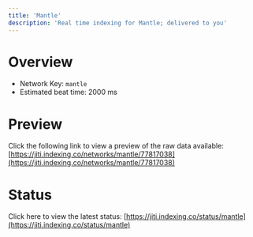 ```yaml
---
title: 'Mantle'
description: 'Real time indexing for Mantle; delivered to you'
---
```


# Overview
- Network Key: `mantle`
- Estimated beat time: 2000 ms

# Preview
Click the following link to view a preview of the raw data available: [https://jiti.indexing.co/networks/mantle/77817038](https://jiti.indexing.co/networks/mantle/77817038)

# Status
Click here to view the latest status: [https://jiti.indexing.co/status/mantle](https://jiti.indexing.co/status/mantle)
